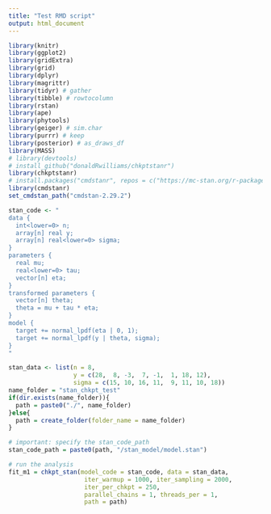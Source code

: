 ```yaml
---
title: "Test RMD script"
output: html_document
---
```


```r
library(knitr)
library(ggplot2)
library(gridExtra)
library(grid)
library(dplyr)
library(magrittr)
library(tidyr) # gather
library(tibble) # rowtocolumn
library(rstan)
library(ape)
library(phytools)
library(geiger) # sim.char
library(purrr) # keep
library(posterior) # as_draws_df
library(MASS)
# library(devtools)
# install_github("donaldRwilliams/chkptstanr")
library(chkptstanr)
# install.packages("cmdstanr", repos = c("https://mc-stan.org/r-packages/", getOption("repos")))
library(cmdstanr)
set_cmdstan_path("cmdstan-2.29.2")
```

```r
stan_code <- "
data {
  int<lower=0> n;
  array[n] real y;
  array[n] real<lower=0> sigma;
}
parameters {
  real mu;
  real<lower=0> tau;
  vector[n] eta;
}
transformed parameters {
  vector[n] theta;
  theta = mu + tau * eta;
}
model {
  target += normal_lpdf(eta | 0, 1);
  target += normal_lpdf(y | theta, sigma);
}
"
```

```r
stan_data <- list(n = 8,
                  y = c(28,  8, -3,  7, -1,  1, 18, 12),
                  sigma = c(15, 10, 16, 11,  9, 11, 10, 18))
name_folder = "stan_chkpt_test"
if(dir.exists(name_folder)){
  path = paste0("./", name_folder)
}else{
  path = create_folder(folder_name = name_folder)
}

# important: specify the stan_code_path
stan_code_path = paste0(path, "/stan_model/model.stan")

# run the analysis
fit_m1 = chkpt_stan(model_code = stan_code, data = stan_data,
                     iter_warmup = 1000, iter_sampling = 2000,
                     iter_per_chkpt = 250,
					 parallel_chains = 1, threads_per = 1,
					 path = path)
```


